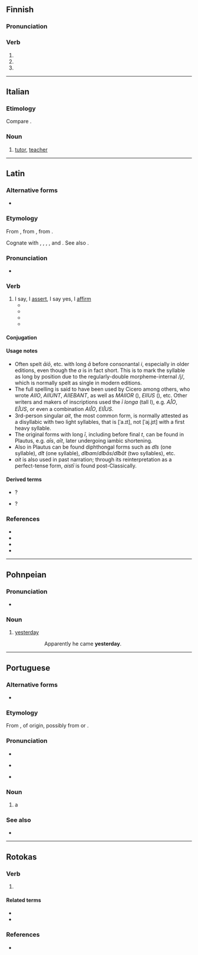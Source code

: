 {{also|AIO|-aio|aîó}}
==Finnish==

===Pronunciation===
{{fi-p|*}}

===Verb===
{{head|fi|verb form}}

# {{fi-verb form of|tm=pres|c=1|aikoa}}
# {{fi-verb form of|pn=2s|tm=impr|aikoa}}
# {{fi-verb form of|pn=2s|tm=impr|c=1|aikoa}}

----

==Italian==

===Etimology===
Compare {{cog|scn|aju}}.

===Noun===
{{it-noun|m|ai|f=aia}}

# [[tutor]], [[teacher]]

{{topics|it|Occupations}}

----

==Latin==

===Alternative forms===
* {{alter|la|ajō|aiiō|aijō||orthographic}}

===Etymology===
{{root|la|ine-pro|*h₁eǵ-}}
From {{inh|la|itc-pro|*agjō}}, from {{inh|la|ine-pro||*h₁ǵyéti}}, from {{inh|la|ine-pro|*h₁eǵ-||to say}}.

Cognate with {{cog|la|adā̆gium}}, {{m|la|prōdigium}}, {{cog|grc|ἠμί||to say}}, {{cog|xcl|ասեմ||to say}}, and {{cog|ine-toc-pro|*āks-||to announce, proclaim, instruct}}. See also {{m|la|negō}}.

===Pronunciation===
* {{la-IPA|aiō}}

===Verb===
{{la-verb|irreg|aiō}}

# I say, I [[assert]], I say yes, I [[affirm]]
#* {{Q|la|date=1826|author=[[w:Stanislaus Julien|Stanislaus Julien]]|ref=translating [[w:Mencius|Mencius]] as [https://books.google.co.uk/books?id=_qpp_gwHlfEC&printsec=frontcover ''Meng Tseu''], [https://books.google.co.uk/books?id=_qpp_gwHlfEC&pg=PA46 p. 46]|quote=Cōnfūcius '''aiēbat'''...|trans=Confucius '''said'''...}}
#* {{ux|la|-Ain' vērō?</br>-Aiō.|-What, really?</br>-Yeah, really.}}
#* {{Q|la|Ovid|Amores|3|7|77|quote=‘Quid mē lūdis?’, '''ait''', ‘Quis tē, male sāne, iubēbat...?|trans=“Are you making fun of me?“, '''she says''', “Are you stupid? Who asked you to...?“}}
#* {{Q|la|Horace|Epistulae|1|16|quote=‘...servus, ‘habēs pretium, lōrīs nōn ūreris,’ '''aiō'''.|trans='''I tell him''' (the slave), “You have your reward: you aren't flogged.”}}
#: {{syn|la|dīcō|inquam}}
#: {{ant|la|negō}}

====Conjugation====
{{la-conj|irreg|aiō}}

====Usage notes====
* Often spelt ''āiō'', etc. with long ''ā'' before consonantal ''i'', especially in older editions, even though the ''a'' is in fact short. This is to mark the syllable as long by position due to the regularly-double morpheme-internal /j/, which is normally spelt as single in modern editions.
* The full spelling is said to have been used by Cicero among others, who wrote ''AIIO'', ''AIIUNT'', ''AIIEBANT'', as well as ''MAIIOR'' ({{m|la|maior}}), ''EIIUS'' ({{m|la|eius}}), etc. Other writers and makers of inscriptions used the ''ī longa'' (tall I), e.g. ''AꟾO'', ''EꟾUS'', or even a combination ''AIꟾO'', ''EIꟾUS''.
* 3rd-person singular ''ait'', the most common form, is normally attested as a disyllabic with two light syllables, that is [ˈa.ɪt], not [ˈaj.jɪt] with a first heavy syllable.
* The original forms with long ''ī'', including before final ''t'', can be found in Plautus, e.g. ''aīs'', ''aīt'', later undergoing iambic shortening.
* Also in Plautus can be found diphthongal forms such as ''a͡is'' (one syllable), ''a͡it'' (one syllable), ''a͡ibam''/''a͡ibās''/''a͡ibāt'' (two syllables), etc.
* ''ait'' is also used in past narration; through its reinterpretation as a perfect-tense form, ''aistī'' is found post-Classically.

====Derived terms====
* {{l|la|ain' tū}}? {{q|for "aisne tū?"}}
* {{l|la|quid ais}}?

===References===
* {{R:L&S}}
* {{R:Elementary Lewis}}
* {{R:Gaffiot}}
* {{R:M&A}}

----

==Pohnpeian==

===Pronunciation===
* {{IPA|pon|/ɐijo/}}

===Noun===
{{head|pon|noun}}

# [[yesterday]]
#: {{lang|pon|Likamwete e kohdo '''aio'''.}}
#:: Apparently he came '''yesterday'''.

----

==Portuguese==

===Alternative forms===
* {{l|pt|ayo}} {{qualifier|obsolete}}

===Etymology===
From {{m|pt|aia||hired tutoress}}, of {{unk|pt|title=uncertain}} origin, possibly from {{etyl|la|pt}} {{m|la|avia||grandmother}} or {{etyl|got|pt}} {{m|got|𐌷𐌰𐌲𐌾𐌰||protector}}.

===Pronunciation===
* {{IPA|pt|/ˈaj.u/}}
* {{a|South Brazil}} {{IPA|pt|/ˈaj.o/}}
* {{a|Caipira}} {{homophones|pt|alho}}

===Noun===
{{pt-noun|m|s|f=aia}}

# a {{l|en|hire|hired}} {{l|en|tutor}}

===See also===
* {{l|pt|tutor}}

----

==Rotokas==

===Verb===
{{head|roo|verb}}

# {{l|en|eat}}

====Related terms====
* {{l|roo|aioa}}
* {{l|roo|aiopie}}

===References===
* {{R:Firchow et al. 1973|page=3}}
